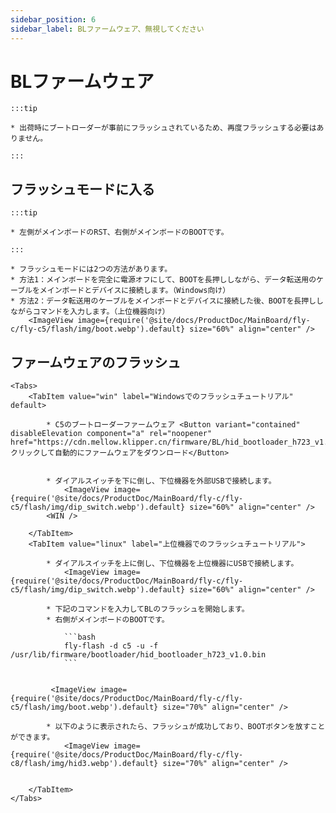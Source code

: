 ```yaml
---
sidebar_position: 6
sidebar_label: BLファームウェア、無視してください
---
```







# BLファームウェア

    :::tip

    * 出荷時にブートローダーが事前にフラッシュされているため、再度フラッシュする必要はありません。

    :::

## フラッシュモードに入る

    :::tip

    * 左側がメインボードのRST、右側がメインボードのBOOTです。

    :::

    * フラッシュモードには2つの方法があります。
    * 方法1：メインボードを完全に電源オフにして、BOOTを長押ししながら、データ転送用のケーブルをメインボードとデバイスに接続します。（Windows向け）
    * 方法2：データ転送用のケーブルをメインボードとデバイスに接続した後、BOOTを長押ししながらコマンドを入力します。（上位機器向け）
        <ImageView image={require('@site/docs/ProductDoc/MainBoard/fly-c/fly-c5/flash/img/boot.webp').default} size="60%" align="center" />

## ファームウェアのフラッシュ
    <Tabs>
        <TabItem value="win" label="Windowsでのフラッシュチュートリアル" default>

            * C5のブートローダーファームウェア <Button variant="contained" disableElevation component="a" rel="noopener" href="https://cdn.mellow.klipper.cn/firmware/BL/hid_bootloader_h723_v1.0.bin">クリックして自動的にファームウェアをダウンロード</Button>


            * ダイアルスイッチを下に倒し、下位機器を外部USBで接続します。
                <ImageView image={require('@site/docs/ProductDoc/MainBoard/fly-c/fly-c5/flash/img/dip_switch.webp').default} size="60%" align="center" />
            <WIN />

        </TabItem>
        <TabItem value="linux" label="上位機器でのフラッシュチュートリアル">

            * ダイアルスイッチを上に倒し、下位機器を上位機器にUSBで接続します。
                <ImageView image={require('@site/docs/ProductDoc/MainBoard/fly-c/fly-c5/flash/img/dip_switch.webp').default} size="60%" align="center" />

            * 下記のコマンドを入力してBLのフラッシュを開始します。
            * 右側がメインボードのBOOTです。

                ```bash
                fly-flash -d c5 -u -f /usr/lib/firmware/bootloader/hid_bootloader_h723_v1.0.bin
                ```


             <ImageView image={require('@site/docs/ProductDoc/MainBoard/fly-c/fly-c5/flash/img/boot.webp').default} size="70%" align="center" />

            * 以下のように表示されたら、フラッシュが成功しており、BOOTボタンを放すことができます。
                <ImageView image={require('@site/docs/ProductDoc/MainBoard/fly-c/fly-c8/flash/img/hid3.webp').default} size="70%" align="center" />


        </TabItem>
    </Tabs>

